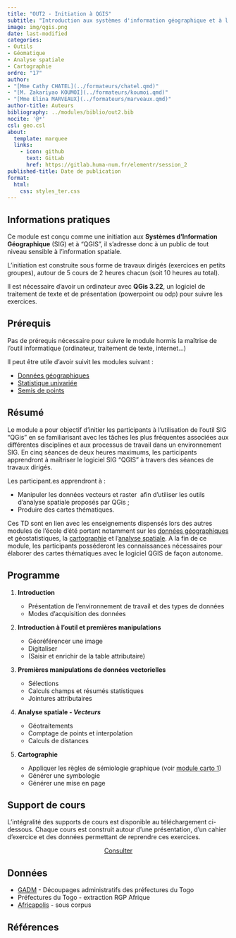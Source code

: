 ```yaml
---
title: "OUT2 - Initiation à QGIS"
subtitle: "Introduction aux systèmes d'information géographique et à l'outil QGIS"
image: img/qgis.png
date: last-modified
categories: 
- Outils
- Géomatique
- Analyse spatiale
- Cartographie
ordre: "17" 
author: 
- "[Mme Cathy CHATEL](../formateurs/chatel.qmd)"
- "[M. Zakariyao KOUMOI](../formateurs/koumoi.qmd)"
- "[Mme Elina MARVEAUX](../formateurs/marveaux.qmd)"
author-title: Auteurs
bibliography: ../modules/biblio/out2.bib
nocite: '@*'
csl: geo.csl
about:
  template: marquee
  links:
    - icon: github
      text: GitLab
      href: https://gitlab.huma-num.fr/elementr/session_2
published-title: Date de publication 
format:
  html: 
    css: styles_ter.css
---
```


<!-- ::: {#contrib} -->

<!-- ### Contributeur·rice·s -->

<!-- Hugues Pecout, ... -->

<!-- ::: -->

<div>

## <i class="bi bi-info-circle"></i> Informations pratiques

Ce module est conçu comme une initiation aux **Systèmes d'Information Géographique** (SIG) et à "QGIS", il s'adresse donc à un public de tout niveau sensible à l'information spatiale.

L'initiation est construite sous forme de travaux dirigés (exercices en petits groupes), autour de 5 cours de 2 heures chacun (soit 10 heures au total).

Il est nécessaire d'avoir un ordinateur avec **QGis 3.22**, un logiciel de traitement de texte et de présentation (powerpoint ou odp) pour suivre les exercices.

</div>

## <i class="bi bi-ui-checks-grid"></i> Prérequis

Pas de prérequis nécessaire pour suivre le module hormis la maîtrise de l'outil informatique (ordinateur, traitement de texte, internet...)

Il peut être utile d'avoir suivit les modules suivant :

-   [Données géographiques](typ3_ig.qmd)
-   [Statistique univariée](exp1_uni.qmd)
-   [Semis de points](spa1_sem.qmd)

## <i class="bi bi-bookmark"></i> Résumé

Le module a pour objectif d'initier les participants à l'utilisation de l'outil SIG "QGis" en se familiarisant avec les tâches les plus fréquentes associées aux différentes disciplines et aux processus de travail dans un environnement SIG. En cinq séances de deux heures maximums, les participants apprendront à maîtriser le logiciel SIG "QGIS" à travers des séances de travaux dirigés.

Les participant.es apprendront à :

-   Manipuler les données vecteurs et raster  afin d'utiliser les outils d'analyse spatiale proposés par QGis ;
-   Produire des cartes thématiques.

Ces TD sont en lien avec les enseignements dispensés lors des autres modules de l'école d'été portant notamment sur les [données géographiques](typ3_ig.qmd) et géostatistiques, la [cartographie](cart1-2_the.qmd) et l'[analyse spatiale](spa1_sem.qmd). A la fin de ce module, les participants posséderont les connaissances nécessaires pour élaborer des cartes thématiques avec le logiciel QGIS de façon autonome.

## <i class="bi bi-calendar-week"></i> Programme

1.  **Introduction**

    -   Présentation de l'environnement de travail et des types de données
    -   Modes d'acquisition des données

2.  **Introduction à l'outil et premières manipulations**

    -   Géoréférencer une image
    -   Digitaliser
    -   (Saisir et enrichir de la table attributaire)

3.  **Premières manipulations de données vectorielles**

    -   Sélections
    -   Calculs champs et résumés statistiques
    -   Jointures attributaires

4.  **Analyse spatiale - *Vecteurs***

    -   Géotraitements
    -   Comptage de points et interpolation
    -   Calculs de distances

5.  **Cartographie**

    -   Appliquer les règles de sémiologie graphique (voir [module carto 1](cart1-2_the.qmd))
    -   Générer une symbologie
    -   Générer une mise en page

## <i class="bi bi-person-video3"></i> Support de cours

L'intégralité des supports de cours est disponible au téléchargement ci-dessous. Chaque cours est construit autour d'une présentation, d'un cahier d'exercice et des données permettant de reprendre ces exercices.

<center><a href="https://bit.ly/3tr1PgM" class="btn btn-warning" role="button" aria-disabled="true" target="_blank" rel="noopener noreferrer"><i class="bi bi-eye"></i> Consulter </a></center>

<!-- <object class="slide" data="support/introR_seance2_diapo.pdf" type="application/pdf"> -->

<!-- <iframe class="slide" src="https://meghan.rbind.io/slides/neair/neair.html#/title-slide"> -->

<!-- </iframe> -->

<!-- ::: {#url} -->

<!-- <i class="bi bi-cloud-arrow-down-fill"></i> [Télécharger</i>]() -->

<!-- ::: -->

<!-- </object> -->

<!--  -->

<!-- ## <i class="bi bi-person-video3"></i> Support de TD -->

<!-- Quam ob rem cave Catoni anteponas ne istum quidem ipsum, quem Apollo, ut ais, sapientissimum iudicavit; huius enim facta, illius dicta laudantur. De me autem, ut iam cum utroque vestrum loquar, sic habetote. -->

<!-- \ -->

<!-- \ -->

<!--  -->

## <i class="bi bi-clipboard-data"></i> Données

-   [GADM](https://gadm.org/download_country.html) - Découpages administratifs des préfectures du Togo
-   Préfectures du Togo - extraction RGP Afrique
-   [Africapolis](https://africapolis.org/fr) - sous corpus

<!-- <center><a href="" class="btn btn-info" role="button" aria-disabled="true" target="_blank" rel="noopener noreferrer"><i class="bi bi-cloud-arrow-down"></i> Data.zip</a></center> -->

## <i class="bi bi-file-earmark-text"></i> Références

::: {#refs}
:::
